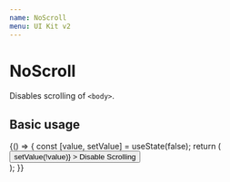 ```yaml
---
name: NoScroll
menu: UI Kit v2
---
```




# NoScroll

Disables scrolling of `<body>`.

## Basic usage

<Playground>
  {() => {
    const [value, setValue] = useState(false);
    return (
      <div>
        <NoScroll active={value} />
        <Button
          variant="ghost"
          color="primary"
          active={value}
          onClick={() => setValue(!value)}
        >
          Disable Scrolling
        </Button>
      </div>
    );
  }}
</Playground>
